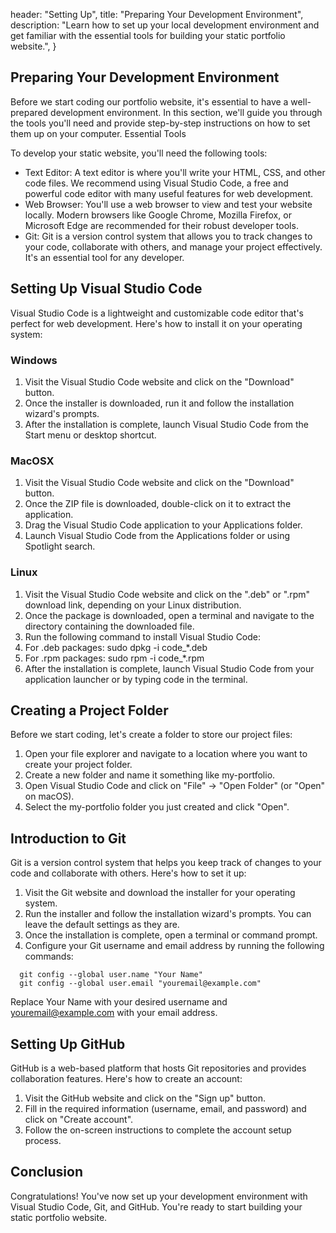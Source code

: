 
  header: "Setting Up",
  title: "Preparing Your Development Environment",
  description: "Learn how to set up your local development environment and get familiar with the essential tools for building your static portfolio website.",
}

## Preparing Your Development Environment

Before we start coding our portfolio website, it's essential to have a well-prepared development environment. In this section, we'll guide you through the tools you'll need and provide step-by-step instructions on how to set them up on your computer.
Essential Tools

To develop your static website, you'll need the following tools:

* Text Editor: A text editor is where you'll write your HTML, CSS, and other code files. We recommend using Visual Studio Code, a free and powerful code editor with many useful features for web development.
* Web Browser: You'll use a web browser to view and test your website locally. Modern browsers like Google Chrome, Mozilla Firefox, or Microsoft Edge are recommended for their robust developer tools.
* Git: Git is a version control system that allows you to track changes to your code, collaborate with others, and manage your project effectively. It's an essential tool for any developer.

## Setting Up Visual Studio Code

Visual Studio Code is a lightweight and customizable code editor that's perfect for web development. Here's how to install it on your operating system:

### Windows
1. Visit the Visual Studio Code website and click on the "Download" button.
1. Once the installer is downloaded, run it and follow the installation wizard's prompts.
1. After the installation is complete, launch Visual Studio Code from the Start menu or desktop shortcut.

### MacOSX
1. Visit the Visual Studio Code website and click on the "Download" button.
1. Once the ZIP file is downloaded, double-click on it to extract the application.
1. Drag the Visual Studio Code application to your Applications folder.
1. Launch Visual Studio Code from the Applications folder or using Spotlight search.

### Linux
1. Visit the Visual Studio Code website and click on the ".deb" or ".rpm" download link, depending on your Linux distribution.
1. Once the package is downloaded, open a terminal and navigate to the directory containing the downloaded file.
1. Run the following command to install Visual Studio Code:
1. For .deb packages: sudo dpkg -i code_*.deb
1. For .rpm packages: sudo rpm -i code_*.rpm
1. After the installation is complete, launch Visual Studio Code from your application launcher or by typing code in the terminal.

## Creating a Project Folder

Before we start coding, let's create a folder to store our project files:

1. Open your file explorer and navigate to a location where you want to create your project folder.
1. Create a new folder and name it something like my-portfolio.
1. Open Visual Studio Code and click on "File" -> "Open Folder" (or "Open" on macOS).
1. Select the my-portfolio folder you just created and click "Open".

## Introduction to Git

Git is a version control system that helps you keep track of changes to your code and collaborate with others. Here's how to set it up:

1. Visit the Git website and download the installer for your operating system.
1. Run the installer and follow the installation wizard's prompts. You can leave the default settings as they are.
1. Once the installation is complete, open a terminal or command prompt.
1. Configure your Git username and email address by running the following commands:

```
  git config --global user.name "Your Name"
  git config --global user.email "youremail@example.com"
```
Replace Your Name with your desired username and youremail@example.com with your email address.

## Setting Up GitHub

GitHub is a web-based platform that hosts Git repositories and provides collaboration features. Here's how to create an account:

1. Visit the GitHub website and click on the "Sign up" button.
1. Fill in the required information (username, email, and password) and click on "Create account".
1. Follow the on-screen instructions to complete the account setup process.

## Conclusion

Congratulations! You've now set up your development environment with Visual Studio Code, Git, and GitHub. You're ready to start building your static portfolio website.